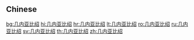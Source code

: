 {{also|幾內亞比紹}}
==Chinese==
{{zh-see|幾內亞比紹}}

[[bg:几内亚比绍]]
[[hi:几内亚比绍]]
[[hr:几内亚比绍]]
[[lt:几内亚比绍]]
[[ro:几内亚比绍]]
[[ru:几内亚比绍]]
[[sv:几内亚比绍]]
[[th:几内亚比绍]]
[[zh:几内亚比绍]]